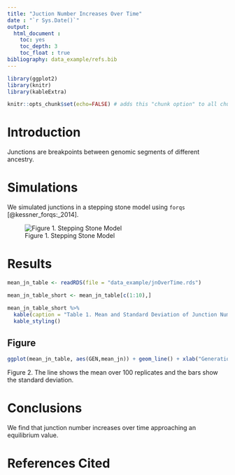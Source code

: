 ```yaml
---
title: "Juction Number Increases Over Time"
date : "`r Sys.Date()`"
output: 
  html_document : 
    toc: yes
    toc_depth: 3
    toc_float : true
bibliography: data_example/refs.bib
---
```


```r

library(ggplot2)
library(knitr)
library(kableExtra)

knitr::opts_chunk$set(echo=FALSE) # adds this "chunk option" to all chunks 

```

# Introduction 

Junctions are breakpoints between genomic segments of different ancestry. 

# Simulations 

We simulated junctions in a stepping stone model using `forqs` [@kessner_forqs:_2014]. 

![Figure 1. Stepping Stone Model](data_example/demes1.png)

# Results 

```r

mean_jn_table <- readRDS(file = "data_example/jnOverTime.rds")

mean_jn_table_short <- mean_jn_table[c(1:10),]

mean_jn_table_short %>%
  kable(caption = "Table 1. Mean and Standard Deviation of Junction Number across 100 Replicates.", col.names = c("Generations","Mean Junction Number","Junction Number SD")) %>%
  kable_styling()

```

## Figure 

```r

ggplot(mean_jn_table, aes(GEN,mean_jn)) + geom_line() + xlab("Generations of Admixture") + ylab("Mean Junction Number") + geom_errorbar(aes(ymin=mean_jn-sd_jn, ymax=mean_jn+sd_jn), width=.2)

```
Figure 2. The line shows the mean over 100 replicates and the bars show the standard deviation.


# Conclusions 

We find that junction number increases over time approaching an equilibrium value. 

# References Cited